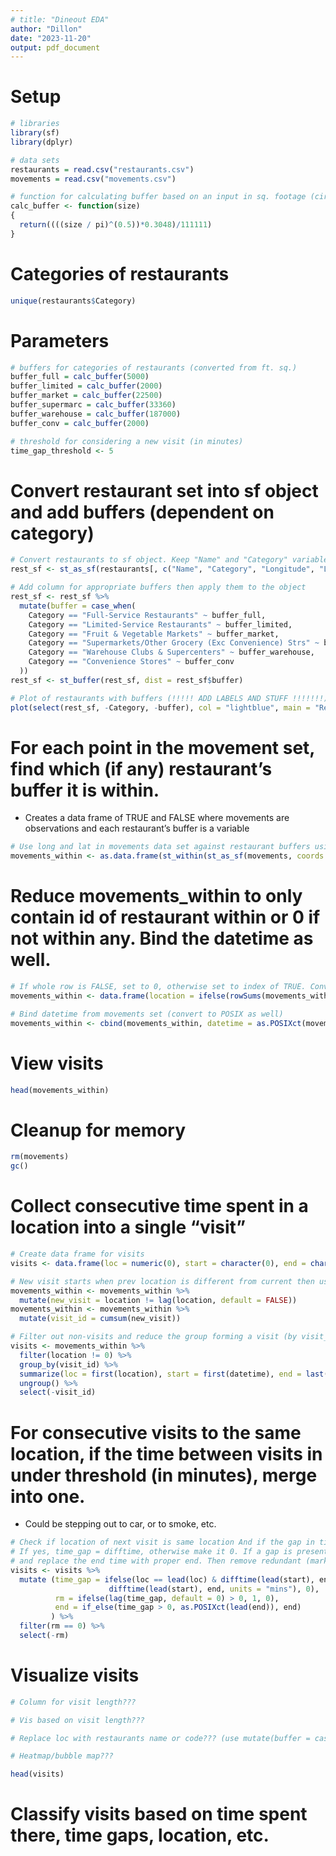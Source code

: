 ```yaml
---
# title: "Dineout EDA"
author: "Dillon"
date: "2023-11-20"
output: pdf_document
---
```


# Setup

```r
# libraries
library(sf)
library(dplyr)

# data sets
restaurants = read.csv("restaurants.csv")
movements = read.csv("movements.csv")

# function for calculating buffer based on an input in sq. footage (circle->radius in feet->meters->coords)
calc_buffer <- function(size)
{
  return((((size / pi)^(0.5))*0.3048)/111111)
}
```

# Categories of restaurants

```r
unique(restaurants$Category) 
``` 

# Parameters

```r
# buffers for categories of restaurants (converted from ft. sq.)
buffer_full = calc_buffer(5000)
buffer_limited = calc_buffer(2000)
buffer_market = calc_buffer(22500)
buffer_supermarc = calc_buffer(33360)
buffer_warehouse = calc_buffer(187000)
buffer_conv = calc_buffer(2000)

# threshold for considering a new visit (in minutes)
time_gap_threshold <- 5
```

# Convert restaurant set into sf object and add buffers (dependent on category)

```r
# Convert restaurants to sf object. Keep "Name" and "Category" variables. Use Long and Lat for coordinates.
rest_sf <- st_as_sf(restaurants[, c("Name", "Category", "Longitude", "Latitude")], coords = c("Longitude", "Latitude"))

# Add column for appropriate buffers then apply them to the object
rest_sf <- rest_sf %>% 
  mutate(buffer = case_when(
    Category == "Full-Service Restaurants" ~ buffer_full,
    Category == "Limited-Service Restaurants" ~ buffer_limited,
    Category == "Fruit & Vegetable Markets" ~ buffer_market,
    Category == "Supermarkets/Other Grocery (Exc Convenience) Strs" ~ buffer_supermarc,
    Category == "Warehouse Clubs & Supercenters" ~ buffer_warehouse,
    Category == "Convenience Stores" ~ buffer_conv
  ))
rest_sf <- st_buffer(rest_sf, dist = rest_sf$buffer)

# Plot of restaurants with buffers (!!!!! ADD LABELS AND STUFF !!!!!!!)
plot(select(rest_sf, -Category, -buffer), col = "lightblue", main = "Restaurants")
```

# For each point in the movement set, find which (if any) restaurant's buffer it is within.
* Creates a data frame of TRUE and FALSE where movements are observations and each restaurant's buffer is a variable

```r
# Use long and lat in movements data set against restaurant buffers using st_within
movements_within <- as.data.frame(st_within(st_as_sf(movements, coords = c("longitude", "latitude")), rest_sf, sparse = FALSE))
```

# Reduce movements_within to only contain id of restaurant within or 0 if not within any. Bind the datetime as well.

```r
# If whole row is FALSE, set to 0, otherwise set to index of TRUE. Convert to a data frame.
movements_within <- data.frame(location = ifelse(rowSums(movements_within) == 0, 0, max.col(movements_within)))

# Bind datetime from movements set (convert to POSIX as well)
movements_within <- cbind(movements_within, datetime = as.POSIXct(movements$datetime))

```

# View visits

```r
head(movements_within)
```

# Cleanup for memory 

```r
rm(movements)
gc()
```

# Collect consecutive time spent in a location into a single "visit"

```r
# Create data frame for visits
visits <- data.frame(loc = numeric(0), start = character(0), end = character(0), stringsAsFactors = FALSE)

# New visit starts when prev location is different from current then use cumsum to give each an ID
movements_within <- movements_within %>%
  mutate(new_visit = location != lag(location, default = FALSE))
movements_within <- movements_within %>%
  mutate(visit_id = cumsum(new_visit))

# Filter out non-visits and reduce the group forming a visit (by visit_id) into location, start datetime and end datetime
visits <- movements_within %>%
  filter(location != 0) %>%
  group_by(visit_id) %>%
  summarize(loc = first(location), start = first(datetime), end = last(datetime)) %>%
  ungroup() %>%
  select(-visit_id)

```

# For consecutive visits to the same location, if the time between visits in under threshold (in minutes), merge into one.
* Could be stepping out to car, or to smoke, etc.

```r
# Check if location of next visit is same location And if the gap in time is under threshold.
# If yes, time_gap = difftime, otherwise make it 0. If a gap is present, mark the leading row for removal 
# and replace the end time with proper end. Then remove redundant (marked) and reduce to loc, start, end.
visits <- visits %>%
  mutate (time_gap = ifelse(loc == lead(loc) & difftime(lead(start), end, units = "mins") <= time_gap_threshold, 
                      difftime(lead(start), end, units = "mins"), 0),
          rm = ifelse(lag(time_gap, default = 0) > 0, 1, 0),
          end = if_else(time_gap > 0, as.POSIXct(lead(end)), end)
         ) %>%
  filter(rm == 0) %>%
  select(-rm)
```

# Visualize visits

```r

# Column for visit length???

# Vis based on visit length???

# Replace loc with restaurants name or code??? (use mutate(buffer = case_when())...)

# Heatmap/bubble map??? 

head(visits)
```

# Classify visits based on time spent there, time gaps, location, etc.



